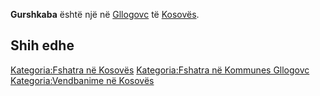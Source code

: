 {{Fshat në 
 | Emri                = Gurshkaba
 | EmriAlt                = 
 | NAME_SHORT_FORM=      
 | NAME_GENERIC=      
 | NAME_SORT_NAME_RO=      GURSHKABA
 | FULL_NAME_RO = Gurshkaba
 | FULL_NAME_ND_RO=Gurshkaba
 | SORT_NAME_RG=GURSHKABA
 | FULL_NAME_RG=Gurshkaba
 | FULL_NAME_ND_RG=Gurshkaba
 | SRP_NAME_SHORT_FORM=      
 | SRP_NAME_GENERIC=      
 | SRP_NAME_SORT_NAME_RO=      
 | SRP_FULL_NAME_RO = 
 | SRP_FULL_NAME_ND_RO=
 | SRP_SORT_NAME_RG=
 | SRP_FULL_NAME_RG=
 | SRP_FULL_NAME_ND_RG=
 | Emri (Rasa dhanore) = 
 | Figura              = 
 | Shteti              = Kosovo
 | Komuna              = Gllogovc
 | Kodi postar         = 
 | Sipërfaqja          = 

 | Popullsia           = 

 | Regj. i popullsisë  = 
 | Dend. e popullsisë  = 
 | Faqja zyrtare       = 
 <!--- Koordinatat ----> 
 | Gjerësia            = 42.649998
 | Gjatësia            = 21.010294
 | Lartësia            = 
}}
'''Gurshkaba''' është një [[]] në [[Gllogovc]] të [[Kosovës]].

<!-- == Gjeografia == -->
<!-- == Historia == -->
<!-- == Demografia == -->
== Shih edhe ==
{{Komuna Gllogovc}}
{{Kosovo-Administrata-Cung}}

[[Kategoria:Fshatra në Kosovës]]
[[Kategoria:Fshatra në Kommunes Gllogovc]]
[[Kategoria:Vendbanime në Kosovës]]